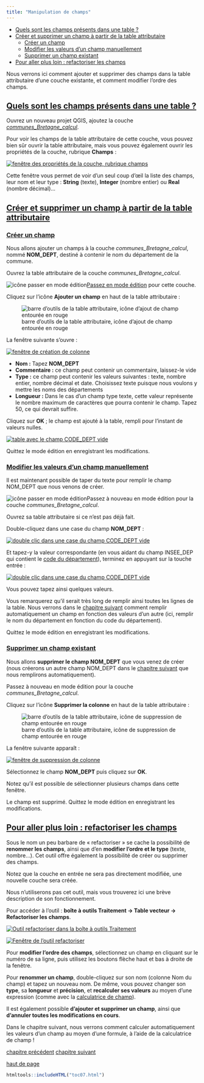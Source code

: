 ```yaml
---
title: "Manipulation de champs"
---
```


::: {.row}

::: {.content .col-xs-12 .col-sm-8 .col-md-9}

* [Quels sont les champs présents dans une table ?](#VII11)
* [Créer et supprimer un champ à partir de la table attributaire](#VII12)
	+ [Créer un champ](#VII12a)
	+ [Modifier les valeurs d'un champ manuellement](#VII12b)
	+ [Supprimer un champ existant](#VII12c)
* [Pour aller plus loin : refactoriser les champs](#VII13)

Nous verrons ici comment ajouter et supprimer des champs dans la table attributaire d'une couche existante, et comment modifier l'ordre des champs.

## [Quels sont les champs présents dans une table ?](#VII11) {#VII11}

Ouvrez un nouveau projet QGIS, ajoutez la couche *[communes\_Bretagne\_calcul](donnees/TutoQGIS_07_Champs.zip)*.

Pour voir les champs de la table attributaire de cette couche, vous pouvez bien sûr ouvrir la table attributaire, mais vous pouvez également ouvrir les propriétés de la couche, rubrique **Champs** :

[![fenêtre des propriétés de la couche, rubrique champs](illustrations/tous/7_1_proprietes_champs.png)](illustrations/tous/7_1_proprietes_champs.png)

Cette fenêtre vous permet de voir d'un seul coup d'œil la liste des champs, leur nom et leur type : **String** (texte), **Integer** (nombre entier) ou **Real** (nombre décimal)...

## [Créer et supprimer un champ à partir de la table attributaire](#VII12) {#VII12}

### [Créer un champ](#VII12a) {#VII12a}

Nous allons ajouter un champs à la couche *communes\_Bretagne\_calcul*, nommé **NOM\_DEPT**, destiné à contenir le nom du département de la commune.

Ouvrez la table attributaire de la couche *communes\_Bretagne\_calcul*.

![icône passer en mode édition](illustrations/tous/7_1_edition_icone.png)[Passez en mode édition](05_02_points.html#V21) pour cette couche.

Cliquez sur l'icône **Ajouter un champ** en haut de la table attributaire :

![barre d'outils de la table attributaire, icône d'ajout de champ entourée en rouge](illustrations/tous/7_1_BO_table_ajout.png)

La fenêtre suivante s'ouvre :

[![fenêtre de création de colonne](illustrations/tous/7_1_ajout_fenetre.png)](illustrations/tous/7_1_ajout_fenetre.png)

* **Nom :** Tapez **NOM\_DEPT**
* **Commentaire :** ce champ peut contenir un commentaire, laissez-le vide
* **Type :** ce champ peut contenir les valeurs suivantes : texte, nombre entier, nombre décimal et date. Choisissez texte puisque nous voulons y mettre les noms des départements
* **Longueur :** Dans le cas d'un champ type texte, cette valeur représente le nombre maximum de caractères que pourra contenir le champ. Tapez 50, ce qui devrait suffire.

Cliquez sur **OK** ; le champ est ajouté à la table, rempli pour l'instant de valeurs nulles.

[![table avec le champ CODE_DEPT vide](illustrations/tous/7_1_table_nouveau_champ.png)](illustrations/tous/7_1_table_nouveau_champ.png)

Quittez le mode édition en enregistrant les modifications.

### [Modifier les valeurs d'un champ manuellement](#VII12b) {#VII12b}

Il est maintenant possible de taper du texte pour remplir le champ NOM\_DEPT que nous venons de créer.

![icône passer en mode édition](illustrations/tous/7_1_edition_icone.png)Passez à nouveau en mode édition pour la couche *communes\_Bretagne\_calcul*.

Ouvrez sa table attributaire si ce n'est pas déjà fait.

Double-cliquez dans une case du champ **NOM\_DEPT** :

[![double clic dans une case du champ CODE_DEPT vide](illustrations/tous/7_1_table_modifier.png)](illustrations/tous/7_1_table_modifier.png)

Et tapez-y la valeur correspondante (en vous aidant du champ INSEE\_DEP qui contient le [code du département](https://fr.wikipedia.org/wiki/Liste_des_d%C3%A9partements_fran%C3%A7ais#Liste_des_d%C3%A9partements)), terminez en appuyant sur la touche entrée :

[![double clic dans une case du champ CODE_DEPT vide](illustrations/tous/7_1_table_modifier_ok.png)](illustrations/tous/7_1_table_modifier_ok.png)

Vous pouvez tapez ainsi quelques valeurs.

Vous remarquerez qu'il serait très long de remplir ainsi toutes les lignes de la table. Nous verrons dans le [chapitre suivant](07_02_calculer.html#VII23c) comment remplir automatiquement un champ en fonction des valeurs d'un autre (ici, remplir le nom du département en fonction du code du département).

Quittez le mode édition en enregistrant les modifications.

### [Supprimer un champ existant](#VII12c) {#VII12c}

Nous allons **supprimer le champ NOM\_DEPT** que vous venez de créer (nous créerons un autre champ NOM\_DEPT dans le [chapitre suivant](07_02_calculer.html) que nous remplirons automatiquement).

Passez à nouveau en mode édition pour la couche *communes\_Bretagne\_calcul*.

Cliquez sur l'icône **Supprimer la colonne** en haut de la table attributaire :

![barre d'outils de la table attributaire, icône de suppression de champ entourée en rouge](illustrations/tous/7_1_BO_table_suppression.png)

La fenêtre suivante apparaît :

[![fenêtre de suppression de colonne](illustrations/tous/7_1_suppression_fenetre.png)](illustrations/tous/7_1_suppression_fenetre.png)

Sélectionnez le champ **NOM\_DEPT** puis cliquez sur **OK**.

Notez qu'il est possible de sélectionner plusieurs champs dans cette fenêtre.

Le champ est supprimé. Quittez le mode édition en enregistrant les modifications.

## [Pour aller plus loin : refactoriser les champs](#VII13) {#VII13}

Sous le nom un peu barbare de « refactoriser » se cache la possibilité de **renommer les champs**, ainsi que d'en **modifier l'ordre et le type** (texte, nombre...). Cet outil offre également la possibilité de créer ou supprimer des champs.

Notez que la couche en entrée ne sera pas directement modifiée, une nouvelle couche sera créée.

Nous n'utiliserons pas cet outil, mais vous trouverez ici une brève description de son fonctionnement.

Pour accéder à l'outil : **boîte à outils Traitement → Table vecteur → Refactoriser les champs**.

[![Outil refactoriser dans la boîte à outils Traitement](illustrations/tous/7_1_outil_refactoriser.png)](illustrations/tous/7_1_outil_refactoriser.png)

[![Fenêtre de l'outil refactoriser](illustrations/tous/7_1_refactoriser_fenetre.png)](illustrations/tous/7_1_refactoriser_fenetre.png)

Pour **modifier l'ordre des champs**, sélectionnez un champ en cliquant sur le numéro de sa ligne, puis utilisez les boutons flèche haut et bas à droite de la fenêtre.

 Pour **renommer un champ**, double-cliquez sur son nom (colonne Nom du champ) et tapez un nouveau nom. De même, vous pouvez changer son **type**, sa **longueur** et **précision**, et **recalculer ses valeurs** au moyen d'une expression (comme avec la [calculatrice de champ](07_02_calculer.html)).

Il est également possible **d'ajouter et supprimer un champ**, ainsi que **d'annuler toutes les modifications en cours**.

Dans le chapitre suivant, nous verrons comment calculer automatiquement les valeurs d'un champ au moyen d'une formule, à l'aide de la calculatrice de champ !

[chapitre précédent](07_00_champs.html)
[chapitre suivant](07_02_calculer.html)

[haut de page](#wrap)

:::

```r
htmltools::includeHTML("toc07.html")
```

:::

